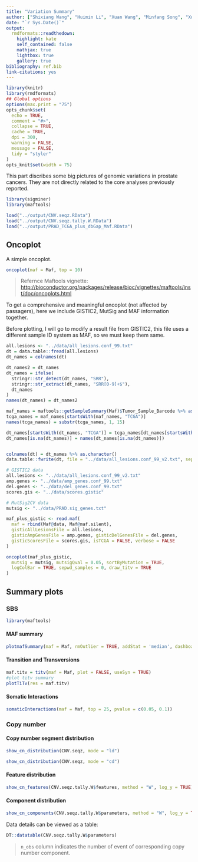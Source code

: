 ```yaml
---
title: "Variation Summary"
author: ["Shixiang Wang", "Huimin Li", "Xuan Wang", "Minfang Song", "Xue-Song Liu (Corresponding author)"]
date: "`r Sys.Date()`"
output:
  rmdformats::readthedown:
    highlight: kate
    self_contained: false
    mathjax: true
    lightbox: true
    gallery: true
bibliography: ref.bib
link-citations: yes
---
```


```r
library(knitr)
library(rmdformats)
## Global options
options(max.print = "75")
opts_chunk$set(
  echo = TRUE,
  comment = "#>",
  collapse = TRUE,
  cache = TRUE,
  dpi = 300,
  warning = FALSE,
  message = FALSE,
  tidy = "styler"
)
opts_knit$set(width = 75)
```

This part discribes some big pictures of genomic variations in prostate cancers.
They are not directly related to the core analyses previously reported.

```r
library(sigminer)
library(maftools)

load("../output/CNV.seqz.RData")
load("../output/CNV.seqz.tally.W.RData")
load("../output/PRAD_TCGA_plus_dbGap_Maf.RData")
```


## Oncoplot

A simple oncoplot.

```r
oncoplot(maf = Maf, top = 10)
```

> Refernce Maftools vignette: <http://bioconductor.org/packages/release/bioc/vignettes/maftools/inst/doc/oncoplots.html>

To get a comprehensive and meaningful oncoplot (not affected by passagers), here we include
GISTIC2, MutSig and MAF information together.

Before plotting, I will go to modify a result file from GISTIC2, this file uses a different sample ID
system as MAF, so we must keep them same.

```r
all.lesions <- "../data/all_lesions.conf_99.txt"
dt = data.table::fread(all.lesions)
dt_names = colnames(dt)

dt_names2 = dt_names
dt_names = ifelse(
  stringr::str_detect(dt_names, "SRR"),
  stringr::str_extract(dt_names, "SRR[0-9]+$"),
  dt_names
)
names(dt_names) = dt_names2

maf_names = maftools::getSampleSummary(Maf)$Tumor_Sample_Barcode %>% as.character()
tcga_names = maf_names[startsWith(maf_names, "TCGA")]
names(tcga_names) = substr(tcga_names, 1, 15)

dt_names[startsWith(dt_names, "TCGA")] = tcga_names[dt_names[startsWith(dt_names, "TCGA")]]
dt_names[is.na(dt_names)] = names(dt_names[is.na(dt_names)])


colnames(dt) = dt_names %>% as.character()
data.table::fwrite(dt, file = "../data/all_lesions.conf_99_v2.txt", sep = "\t")
```



```r
# GISTIC2 data
all.lesions <- "../data/all_lesions.conf_99_v2.txt"
amp.genes <- "../data/amp_genes.conf_99.txt"
del.genes <- "../data/del_genes.conf_99.txt"
scores.gis <- "../data/scores.gistic"

# MutSig2CV data
mutsig <- "../data/PRAD.sig_genes.txt"

maf_plus_gistic <- read.maf(
  maf = rbind(Maf@data, Maf@maf.silent),
  gisticAllLesionsFile = all.lesions,
  gisticAmpGenesFile = amp.genes, gisticDelGenesFile = del.genes,
  gisticScoresFile = scores.gis, isTCGA = FALSE, verbose = FALSE
)

```

```r
oncoplot(maf_plus_gistic,
  mutsig = mutsig, mutsigQval = 0.05, sortByMutation = TRUE,
  logColBar = TRUE, sepwd_samples = 0, draw_titv = TRUE
)
```


## Summary plots

### SBS


```r
library(maftools)
```

#### MAF summary

```r
plotmafSummary(maf = Maf, rmOutlier = TRUE, addStat = 'median', dashboard = TRUE, titvRaw = FALSE, log_scale = TRUE)
```

#### Transition and Transversions

```r
maf.titv = titv(maf = Maf, plot = FALSE, useSyn = TRUE)
#plot titv summary
plotTiTv(res = maf.titv)
```

#### Somatic Interactions

```r
somaticInteractions(maf = Maf, top = 25, pvalue = c(0.05, 0.1))
```


### Copy number

#### Copy number segment distribution


```r
show_cn_distribution(CNV.seqz, mode = "ld")
```

```r
show_cn_distribution(CNV.seqz, mode = "cd")
```

#### Feature distribution

```r
show_cn_features(CNV.seqz.tally.W$features, method = "W", log_y = TRUE)
```

#### Component distribution

```r
show_cn_components(CNV.seqz.tally.W$parameters, method = "W", log_y = TRUE)
```

Data details can be viewed as a table:

```r
DT::datatable(CNV.seqz.tally.W$parameters)
```

> `n_obs` column indicates the number of event of corresponding copy number component.
